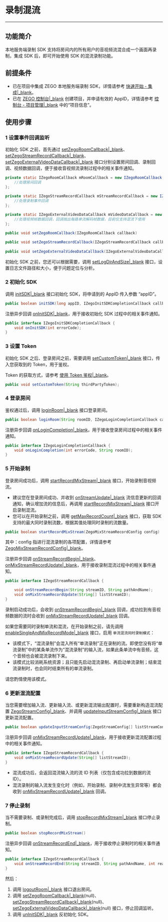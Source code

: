 # 录制混流

- - - 

## 功能简介

本地服务端录制 SDK 支持将房间内的所有用户的音视频流混合成一个画面再录制，集成 SDK 后，即可开始使用 SDK 的混流录制功能。

## 前提条件

- 已在项目中集成 ZEGO 本地服务端录制 SDK，详情请参考 [快速开始 - 集成\|_blank](!QuickStarts/Integration)。
- 已在 [ZEGO 控制台\|_blank](https://console.zego.im) 创建项目，并申请有效的 AppID，详情请参考 [控制台 - 项目管理\|_blank](#12107) 中的“项目信息”。

## 使用步骤

### 1 设置事件回调监听

初始化 SDK 之前，首先通过 [setZegoRoomCallback\|_blank](/API/ServerRecord-java/com/zego/zegoliveroom/ZegoLiveRoom.html#setZegoRoomCallback-com.zego.zegoliveroom.callback.IZegoRoomCallback-)、[setZegoStreamRecordCallback\|_blank](/API/ServerRecord-java/com/zego/zegoliveroom/ZegoLiveRoom.html#setZegoStreamRecordCallback-com.zego.zegoliveroom.callback.IZegoStreamRecordCallback-)、[setZegoExternalVideoDataCallback\|_blank](https://doc-preview-zh.zego.im/API/ServerRecord-java/com/zego/zegoliveroom/ZegoLiveRoom.html#setZegoExternalVideoDataCallback-com.zego.zegoliveroom.callback.IZegoExternalVideoDataCallback-) 接口分别设置房间回调、录制回调、视频数据回调，便于接收音视频流录制过程中的相关事件通知。

```java
private static IZegoRoomCallback mRoomCallback = new IZegoRoomCallback() {
    //处理房间回调
};

private static IZegoStreamRecordCallback mStreamRecordCallback = new IZegoStreamRecordCallback() {
    //处理录制事件回调
};
   
private static IZegoExternalVideoDataCallback mVideoDataCallback = new IZegoExternalVideoDataCallback() {
    //处理视频帧数据回调，回调抛出每路单流解码帧数据，目前仅支持混流下使用
};

public void setZegoRoomCallback(IZegoRoomCallback callback)

public void setZegoStreamRecordCallback(IZegoStreamRecordCallback callback)
 
public void setZegoExternalVideoDataCallback(IZegoExternalVideoDataCallback callback)
```

初始化 SDK 之前，您还可以根据需要，调用 [setLogDirAndSize|_blank](/API/ServerRecord-java/com/zego/zegoliveroom/ZegoLiveRoom.html#setLogDirAndSize-java.lang.String-long-) 接口，设置日志文件路径和大小，便于问题定位与分析。
    
### 2 初始化 SDK

调用 [initSDK\|_blank](/API/ServerRecord-java/com/zego/zegoliveroom/ZegoLiveRoom.html#initSDK-long-byte:A-com.zego.zegoliveroom.callback.IZegoInitSDKCompletionCallback-) 接口初始化 SDK，将申请到的 AppID 传入参数 “appID”。

```java
public boolean initSDK(long appID, IZegoInitSDKCompletionCallback callback)
```

注册异步回调 [onInitSDK\|_blank](/API/ServerRecord-java/com/zego/zegoliveroom/callback/IZegoInitSDKCompletionCallback.html#onInitSDK-int-)，用于接收初始化 SDK 过程中的相关事件通知。

```java
public interface IZegoInitSDKCompletionCallback {
    void onInitSDK(int errorCode);
}
```

### 3 设置 Token

初始化 SDK 之后、登录房间之前，需要调用 [setCustomToken\|_blank](/API/ServerRecord-java/com/zego/zegoliveroom/ZegoLiveRoom.html#setCustomToken-java.lang.String-) 接口，传入您获取到的 Token，用于鉴权。

Token 的获取方式，请参考 [使用 Token 鉴权\|_blank](!User_Access_Control)。

```java
public void setCustomToken(String thirdPartyToken);
```

### 4 登录房间

鉴权通过后，调用 [loginRoom\|_blank](/API/ServerRecord-java/com/zego/zegoliveroom/ZegoLiveRoom.html#loginRoom-java.lang.String-com.zego.zegoliveroom.callback.IZegoLoginCompletionCallback-) 接口登录房间。

```java
public boolean loginRoom(String roomID, IZegoLoginCompletionCallback callback)
```

注册异步回调 [onLoginCompletion\|_blank](/API/ServerRecord-java/com/zego/zegoliveroom/callback/IZegoLoginCompletionCallback.html#onLoginCompletion-int-java.lang.String-)，用于接收登录房间过程中的相关事件通知。

```java
public interface IZegoLoginCompletionCallback {
    void onLoginCompletion(int errorCode, String roomID);
}
```

### 5 开始录制

登录房间成功后，调用 [startRecordMixStream|_blank](/API/ServerRecord-java/com/zego/zegoliveroom/ZegoLiveRoom.html#startRecordMixStream-com.zego.zegoliveroom.entity.ZegoMixStreamRecordConfig-) 接口，开始录制音视频流。

<Note title="Note">

- 建议您在登录房间成功、并收到 [onStreamUpdate|_blank](/API/ServerRecord-java/com/zego/zegoliveroom/callback/IZegoRoomCallback.html#onStreamUpdate-int-com.zego.zegoliveroom.entity.ZegoStreamInfo:A-java.lang.String-) 流信息更新的回调通知，确认增加流的信息后，再调用 [startRecordMixStream|_blank](/API/ServerRecord-java/com/zego/zegoliveroom/ZegoLiveRoom.html#startRecordMixStream-com.zego.zegoliveroom.entity.ZegoMixStreamRecordConfig-) 接口开启录制混流。
- 您可以在开始录制之前，调用 [getMaxRecordCount|_blank](/API/ServerRecord-java/com/zego/zegoliveroom/ZegoLiveRoom.html#getMaxRecordCount--) 接口，获取 SDK 支持的最大同时录制流数，根据其值处理同时录制的流数量。
</Note>

```java
public boolean startRecordMixStream(ZegoMixStreamRecordConfig config)
```

其中：config 指进行混流录制的各项配置，详情请参考 [ZegoMixStreamRecordConfig|_blank](/API/ServerRecord-java/com/zego/zegoliveroom/entity/ZegoMixStreamRecordConfig.html)。
  
注册异步回调 [onStreamRecordBegin\|_blank](/API/ServerRecord-java/com/zego/zegoliveroom/callback/IZegoStreamRecordCallback.html#onStreamRecordBegin-java.lang.String-java.lang.String-)、[onMixStreamRecordUpdate\|_blank](/API/ServerRecord-java/com/zego/zegoliveroom/callback/IZegoStreamRecordCallback.html#onMixStreamRecordUpdate-java.lang.String:A-)，用于接收录制混流过程中的相关事件通知。

```java
public interface IZegoStreamRecordCallback {

    void onStreamRecordBegin(String streamID, String pathAndName);
    void onMixStreamRecordUpdate(String[] listStreamID);
}
```

录制启动成功后，会收到 [onStreamRecordBegin\|_blank](/API/ServerRecord-java/com/zego/zegoliveroom/callback/IZegoStreamRecordCallback.html#onStreamRecordBegin-java.lang.String-java.lang.String-) 回调，成功拉到有音视频数据的流时会收到 [onMixStreamRecordUpdate\|_blank](/API/ServerRecord-java/com/zego/zegoliveroom/callback/IZegoStreamRecordCallback.html#onMixStreamRecordUpdate-java.lang.String:A-) 回调。
    
<Warning title="Warning">

如果您需要同时录制单流和混流，在开始录制之前，请先调用 [enableSingleAndMixRecordMode|_blank](/API/ServerRecord-java/com/zego/zegoliveroom/ZegoLiveRoom.html#enableSingleAndMixRecordMode-boolean-) 接口，启用 `单流混流同时录制模式`：

- 该模式下，“混流录制”会混入所有“单流录制”正在录制的流。即使您没有将“单流录制”中的某条单流作为“混流录制”的输入流，如果此条单流中有音频，这个音频也会被混流录制下来。
- 该模式比较消耗系统资源；且只能先启动混流录制、再启动单流录制；结束混流录制时，也会同时结束所有的单流录制。

请您酌情使用该模式。
</Warning>
      
### 6 更新混流配置

当您需要增加输入流、更新输入流、或更新混流输出配置时，需要重新构造混流配置 [ZegoStreamConfig\|_blank](https://doc-zh.zego.im/API/ServerRecord-java/com/zego/zegoliveroom/entity/ZegoStreamConfig.html)、并调用 [updateInputStreamConfig|_blank](/API/ServerRecord-java/com/zego/zegoliveroom/ZegoLiveRoom.html#updateInputStreamConfig-com.zego.zegoliveroom.entity.ZegoStreamConfig:A-) 接口更新混流配置。

```java
public boolean updateInputStreamConfig(ZegoStreamConfig[] listStreamConfig）
```
    
注册异步回调 [onMixStreamRecordUpdate\|_blank](/API/ServerRecord-java/com/zego/zegoliveroom/callback/IZegoStreamRecordCallback.html#onMixStreamRecordUpdate-java.lang.String:A-)，用于接收更新混流配置过程中的相关事件通知。

```java
public interface IZegoStreamRecordCallback {
    void onMixStreamRecordUpdate(String[] listStreamID);
}
```

<Note title="Note">

- 混流成功后，会返回混流输入流的流 ID 列表（仅包含成功拉到数据的流 ID）。
- 混流录制的输入流发生变化时（例如，开始录制、录制中流发生异常等）都会收到 [onMixStreamRecordUpdate\|_blank](/API/ServerRecord-java/com/zego/zegoliveroom/callback/IZegoStreamRecordCallback.html#onMixStreamRecordUpdate-java.lang.String:A-) 回调。
</Note>  

### 7 停止录制

当不需要录制、或录制完成后，调用 [stopRecordMixStream|_blank](/API/ServerRecord-java/com/zego/zegoliveroom/ZegoLiveRoom.html#stopRecordMixStream--) 接口停止录制。

```java
public boolean stopRecordMixStream()
```

注册异步回调 [onStreamRecordEnd\|_blank](/API/ServerRecord-java/com/zego/zegoliveroom/callback/IZegoStreamRecordCallback.html#onStreamRecordEnd-java.lang.String-java.lang.String-int-)，用于接收停止录制时的相关事件通知。
 
```java
public interface IZegoStreamRecordCallback {
    void onStreamRecordEnd(String streamID, String pathAndName, int reason);
}
```

然后：

1. 调用 [logoutRoom|_blank](/API/ServerRecord-java/com/zego/zegoliveroom/ZegoLiveRoom.html#logoutRoom--) 接口退出房间。
2. 调用 [setZegoRoomCallback\|_blank](/API/ServerRecord-java/com/zego/zegoliveroom/ZegoLiveRoom.html#setZegoRoomCallback-com.zego.zegoliveroom.callback.IZegoRoomCallback-)(null)、[setZegoStreamRecordCallback\|_blank](/API/ServerRecord-java/com/zego/zegoliveroom/ZegoLiveRoom.html#setZegoStreamRecordCallback-com.zego.zegoliveroom.callback.IZegoStreamRecordCallback-)(null)、[setZegoExternalVideoDataCallback\|_blank](https://doc-preview-zh.zego.im/API/ServerRecord-java/com/zego/zegoliveroom/ZegoLiveRoom.html#setZegoExternalVideoDataCallback-com.zego.zegoliveroom.callback.IZegoExternalVideoDataCallback-)(null) 接口，停止回调监听。
3. 调用 [unInitSDK|_blank](/API/ServerRecord-java/com/zego/zegoliveroom/ZegoLiveRoom.html#unInitSDK--) 反初始化 SDK。
